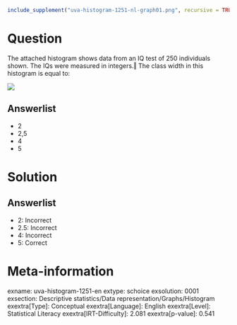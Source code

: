```r
include_supplement("uva-histogram-1251-nl-graph01.png", recursive = TRUE)
```

Question
========

The attached histogram shows data from an IQ test of 250 individuals shown. The IQs were measured in integers.‖ The class width in this histogram is equal to:

![](uva-histogram-1251-nl-graph01.png)

Answerlist
----------

* 2
* 2,5
* 4
* 5

Solution
========

Answerlist
----------

* 2: Incorrect
* 2.5: Incorrect
* 4: Incorrect
* 5: Correct

Meta-information
================
exname: uva-histogram-1251-en
extype: schoice
exsolution: 0001
exsection: Descriptive statistics/Data representation/Graphs/Histogram
exextra[Type]: Conceptual
exextra[Language]: English
exextra[Level]: Statistical Literacy
exextra[IRT-Difficulty]: 2.081
exextra[p-value]: 0.541
